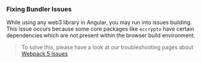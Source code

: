 ### Fixing Bundler Issues

While using any web3 library in Angular, you may run into issues building. This issue occurs because some core packages like `eccrypto` have certain dependencies which are not present within the browser build environment.

> To solve this, please have a look at our troubleshooting pages about [Webpack 5 Issues](/troubleshooting/webpack-issues)
